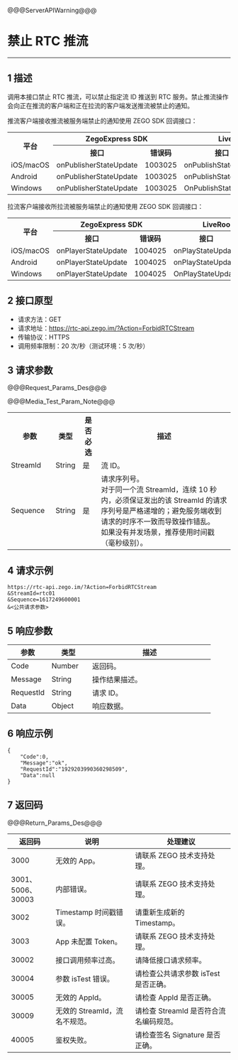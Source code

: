 <style>
table th:nth-of-type(1) {width: 20%;}
table {width: 100%;}
</style>

@@@ServerAPIWarning@@@

# 禁止 RTC 推流

---

## 1 描述

调用本接口禁止 RTC 推流，可以禁止指定流 ID 推送到 RTC 服务。禁止推流操作会向正在推流的客户端和正在拉流的客户端发送推流被禁止的通知。

推流客户端接收推流被服务端禁止的通知使用 ZEGO SDK 回调接口：

<table>
  <colgroup>
    <col>
    <col>
    <col>
    <col>
    <col>
  </colgroup>
  <tbody><tr>
    <th rowspan="2">平台</th>
    <th colspan="2">ZegoExpress SDK</th>
    <th colspan="2">LiveRoom SDK</th>
  </tr>
  <tr>
    <th>接口</th>
    <th>错误码</th>
    <th>接口</th>
    <th>错误码</th>
  </tr>
  <tr>
    <td>iOS/macOS</td>
    <td>onPublisherStateUpdate</td>
    <td>1003025</td>
    <td>onPublishStateUpdate</td>
    <td>12301011</td>
  </tr>
  <tr>
    <td>Android</td>
    <td>onPublisherStateUpdate</td>
    <td>1003025</td>
    <td>onPublishStateUpdate</td>
    <td>12301011</td>
  </tr>
  <tr>
    <td>Windows</td>
    <td>onPublisherStateUpdate</td>
    <td>1003025</td>
    <td>OnPublishStateUpdate</td>
    <td>12301011</td>
  </tr>
</tbody></table>



拉流客户端接收所拉流被服务端禁止的通知使用 ZEGO SDK 回调接口：


<table>
  <colgroup>
    <col>
    <col>
    <col>
    <col>
    <col>
  </colgroup>
<tbody><tr>
<th rowspan="2">平台</th>
<th colspan="2">ZegoExpress SDK</th>
<th colspan="2">LiveRoom SDK</th>
</tr>
<tr>
<th>接口</th>
<th>错误码</th>
<th>接口</th>
<th>错误码</th>
</tr>
<tr>
<td>iOS/macOS</td>
<td>onPlayerStateUpdate</td>
<td>1004025</td>
<td>onPlayStateUpdate</td>
<td>12301011</td>
</tr>
<tr>
<td>Android</td>
<td>onPlayerStateUpdate</td>
<td>1004025</td>
<td>onPlayStateUpdate</td>
<td>12301011</td>
</tr>
<tr>
<td>Windows</td>
<td>onPlayerStateUpdate</td>
<td>1004025</td>
<td>OnPlayStateUpdate</td>
<td>12301011</td>
</tr>
</tbody></table>


## 2 接口原型

- 请求方法：GET
- 请求地址：https://rtc-api.zego.im/?Action=ForbidRTCStream
- 传输协议：HTTPS
- 调用频率限制：20 次/秒（测试环境：5 次/秒）


## 3 请求参数

@@@Request_Params_Des@@@

@@@Media_Test_Param_Note@@@

<table>
  <colgroup>
    <col>
    <col>
    <col>
    <col>
  </colgroup>
<tbody><tr>
<th>参数</th>
<th>类型</th>
<th>是否必选</th>
<th>描述</th>
</tr>
<tr>
<td>StreamId</td>
<td>String</td>
<td>是</td>
<td>流 ID。</td>
</tr>
<tr>
<td>Sequence</td>
<td>String</td>
<td>是</td>
<td>请求序列号。<div class="mk-warning">对于同一个流 StreamId，连续 10 秒内，必须保证发出的该 StreamId 的请求序列号是严格递增的；避免服务端收到请求的时序不一致而导致操作错乱。</div>如果没有并发场景，推荐使用时间戳（毫秒级别）。</td>
</tr>
</tbody></table>


## 4 请求示例

```
https://rtc-api.zego.im/?Action=ForbidRTCStream
&StreamId=rtc01
&Sequence=1617249600001
&<公共请求参数>
```

## 5 响应参数


<table>
<colgroup>
<col style="width: 20%">
<col style="width: 20%">
<col style="width: 60%">
</colgroup>
<thead>
  <tr>
    <th>参数</th>
    <th>类型</th>
    <th>描述</th>
  </tr>
</thead>
<tbody>
  <tr>
    <td>Code</td>
    <td>Number</td>
    <td>返回码。</td>
  </tr>
  <tr>
    <td>Message</td>
    <td>String</td>
    <td>操作结果描述。</td>
  </tr>
  <tr>
    <td>RequestId</td>
    <td>String</td>
    <td>请求 ID。</td>
  </tr>
  <tr>
    <td>Data</td>
    <td>Object</td>
    <td>响应数据。</td>
  </tr>
</tbody>
</table>


## 6 响应示例

```
{
    "Code":0,
    "Message":"ok",
    "RequestId":"1929203990360298509",
    "Data":null
}
```

## 7 返回码

@@@Return_Params_Des@@@

|返回码|说明|处理建议|
|-----|------|-----|
| 3000 | 无效的 App。 | 请联系 ZEGO 技术支持处理。|
| 3001、5006、30003 | 内部错误。 | 请联系 ZEGO 技术支持处理。|
| 3002 | Timestamp 时间戳错误。 | 请重新生成新的 Timestamp。|
| 3003 | App 未配置 Token。 | 请联系 ZEGO 技术支持处理。|
| 30002 | 接口调用频率过高。| 请降低接口请求频率。|
| 30004 | 参数 isTest 错误。| 请检查公共请求参数 isTest 是否正确。|
| 30005 | 无效的 AppId。 | 请检查 AppId 是否正确。|
| 30009 | 无效的 StreamId，流名不规范。 | 请检查 StreamId 是否符合流名编码规范。|
| 40005 | 鉴权失败。 | 请检查签名 Signature 是否正确。|
